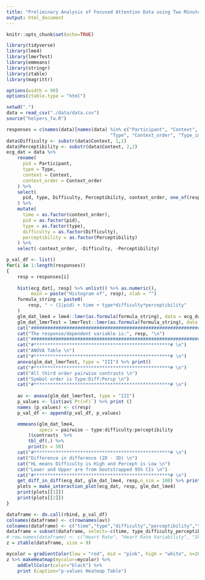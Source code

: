 ```yaml
---
title: "Preliminary Analysis of Focused Attention Data using Two Minute Features"
output: html_document
---
```


```r
knitr::opts_chunk$set(echo=TRUE)

library(tidyverse)
library(lme4)
library(lmerTest)
library(emmeans)
library(stringr)
library(ztable)
library(magrittr)

options(width = 90)
options(ztable.type = "html")

setwd(".")
data = read_csv("./data/data.csv")
source("helpers_fa.R")

```

```r
responses = c(names(data)[names(data) %in% c("Participant", "Context",
                                      "Type", "Context_order", "Type_index") == FALSE])
data$Difficulty <- substr(data$Context, 1,1)
data$Perceptibility <- substr(data$Context, 2,2)
ecg_dat = data %>%
    rename(
      pid = Participant,
      type = Type,
      context = Context,
      context_order = Context_order
    ) %>%
    select(
      pid, type, Difficulty, Perceptibility, context_order, one_of(responses)
    ) %>%
    mutate(
      time = as.factor(context_order),
      pid = as.factor(pid),
      type = as.factor(type),
      difficulty = as.factor(Difficulty),
      perceptibility = as.factor(Perceptibility)
    ) %>%
    select(-context_order, -Difficulty, -Perceptibility)
```


```r
p_val_df <- list()
for(i in 1:length(responses))
{
    resp = responses[i]
    
    hist(ecg_dat[, resp] %>% unlist() %>% as.numeric(), 
         main = paste("Histogram of", resp), xlab = "")
    formula_string = paste0(
        resp, " ~ (1|pid) + time + type*difficulty*perceptibility"
    )
    glm_dat_lme4 = lme4::lmer(as.formula(formula_string), data = ecg_dat)
    glm_dat_lmerTest = lmerTest::lmer(as.formula(formula_string), data = ecg_dat)
    cat("################################################################### \n")
    cat("The response/dependent variable is:", resp, "\n")
    cat("################################################################### \n")
    cat("#**************************************************# \n")
    cat("ANOVA Table \n")
    cat("#**************************************************# \n")
    anova(glm_dat_lmerTest, type = "III") %>% print()
    cat("#**************************************************# \n")
    cat("All third order pairwise contrasts \n")
    cat("Symbol order is Type:Diff:Percp \n")
    cat("#**************************************************# \n")
    
    av <- anova(glm_dat_lmerTest, type = "III") 
    p_values <- list(av$`Pr(>F)`) %>% print ()
    names (p_values) <- c(resp)
    p_val_df <- append(p_val_df, p_values)

    emmeans(glm_dat_lme4, 
            specs = pairwise ~ type:difficulty:perceptibility
        )$contrasts  %>%
        tbl_df(.) %>%
        print(n = 50)
    cat("#**************************************************# \n")
    cat("Difference in difference (2D - 3D) \n")
    cat("HL means Difficulty is High and Percept is Low \n")
    cat("Lower and Upper are from bootstrapped 95% CIs \n")
    cat("#**************************************************# \n")
    get_diff_in_diff(ecg_dat, glm_dat_lme4, resp,n_sim = 100) %>% print()
    plots = make_interaction_plot(ecg_dat, resp, glm_dat_lme4)
    print(plots[[1]])
    print(plots[[2]])
}
```

```r
dataframe <- do.call(rbind, p_val_df)
colnames(dataframe) <- c(rownames(av))
colnames(dataframe) <- c("time","type","difficulty","perceptibility","type_difficulty","type_perceptiblity","difficulty_perceptibility","type_difficulty_perceptibility")
dataframe = subset(dataframe, select=-c(time, type_difficulty_perceptibility))
# row.names(dataframe) <- c("Heart Rate", "Heart Rate Variability", "Skin Temperature", "EDA Mean", "EDA No. of Peaks", "EDA Low Freq", "EDA High Freq", "EDA LF-HF Ratio")
z = ztable(dataframe, size = 9)

mycolor = gradientColor(low = "red", mid = "pink", high = "white", n=20)
z %>% makeHeatmap(mycolor=mycolor) %>%
    addCellColor(color="black") %>%
    print (caption="p-values Heatmap Table")

```

